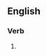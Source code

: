 ==English==

===Verb===
{{head|en|present participle}}

# {{present participle of|vittle|lang=en|nocat=1}}